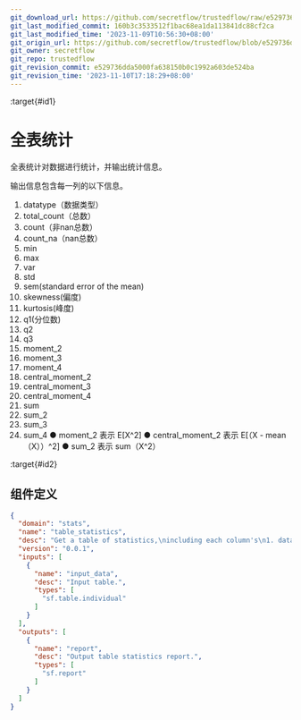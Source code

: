 ```yaml
---
git_download_url: https://github.com/secretflow/trustedflow/raw/e529736dda5000fa638150b0c1992a603de524ba/docs/architecture/apps/data_describe.md
git_last_modified_commit: 160b3c3533512f1bac68ea1da113841dc88cf2ca
git_last_modified_time: '2023-11-09T10:56:30+08:00'
git_origin_url: https://github.com/secretflow/trustedflow/blob/e529736dda5000fa638150b0c1992a603de524ba/docs/architecture/apps/data_describe.md
git_owner: secretflow
git_repo: trustedflow
git_revision_commit: e529736dda5000fa638150b0c1992a603de524ba
git_revision_time: '2023-11-10T17:18:29+08:00'
---
```


:target{#id1}

# 全表统计

全表统计对数据进行统计，并输出统计信息。

输出信息包含每一列的以下信息。

1. datatype（数据类型）
2. total\_count（总数）
3. count（非nan总数）
4. count\_na（nan总数）
5. min
6. max
7. var
8. std
9. sem(standard error of the mean)
10. skewness(偏度)
11. kurtosis(峰度)
12. q1(分位数)
13. q2
14. q3
15. moment\_2
16. moment\_3
17. moment\_4
18. central\_moment\_2
19. central\_moment\_3
20. central\_moment\_4
21. sum
22. sum\_2
23. sum\_3
24. sum\_4
    ● moment\_2 表示 E\[X^2]
    ● central\_moment\_2 表示 E\[（X - mean（X））^2]
    ● sum\_2 表示 sum（X^2）

:target{#id2}

## 组件定义

```json
{
  "domain": "stats",
  "name": "table_statistics",
  "desc": "Get a table of statistics,\nincluding each column's\n1. datatype\n2. total_count\n3. count\n4. count_na\n5. min\n6. max\n7. var\n8. std\n9. sem\n10. skewness\n11. kurtosis\n12. q1\n13. q2\n14. q3\n15. moment_2\n16. moment_3\n17. moment_4\n18. central_moment_2\n19. central_moment_3\n20. central_moment_4\n21. sum\n22. sum_2\n23. sum_3\n24. sum_4\n- moment_2 means E[X^2].\n- central_moment_2 means E[(X - mean(X))^2].\n- sum_2 means sum(X^2).",
  "version": "0.0.1",
  "inputs": [
    {
      "name": "input_data",
      "desc": "Input table.",
      "types": [
        "sf.table.individual"
      ]
    }
  ],
  "outputs": [
    {
      "name": "report",
      "desc": "Output table statistics report.",
      "types": [
        "sf.report"
      ]
    }
  ]
}
```
